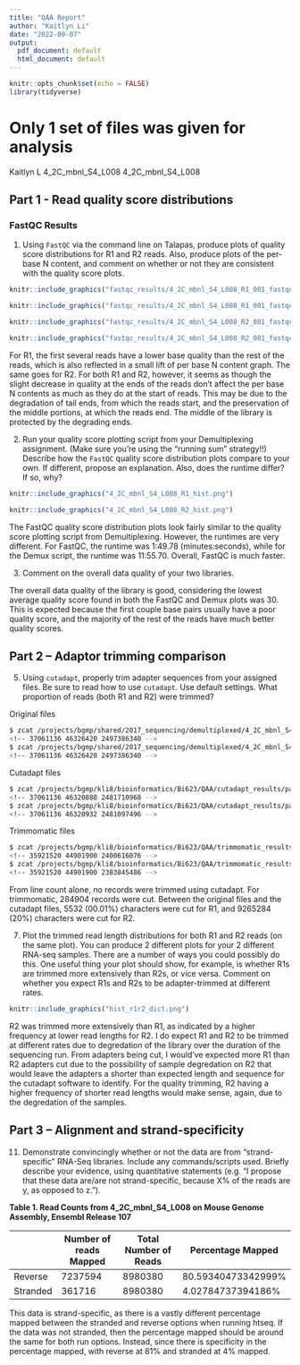 ```yaml
---
title: "QAA Report"
author: "Kaitlyn Li"
date: "2022-09-07"
output:
  pdf_document: default
  html_document: default
---
```


```r
knitr::opts_chunk$set(echo = FALSE)
library(tidyverse) 
```

# Only 1 set of files was given for analysis
Kaitlyn L       4_2C_mbnl_S4_L008       4_2C_mbnl_S4_L008

## Part 1 - Read quality score distributions
### FastQC Results

1. Using ```FastQC``` via the command line on Talapas, produce plots of quality score distributions for R1 and R2 reads. Also, produce plots of the per-base N content, and comment on whether or not they are consistent with the quality score plots.

```r
knitr::include_graphics("fastqc_results/4_2C_mbnl_S4_L008_R1_001_fastqc/Images/per_base_n_content.png")
```

```r
knitr::include_graphics("fastqc_results/4_2C_mbnl_S4_L008_R1_001_fastqc/Images/per_base_quality.png")
```

```r
knitr::include_graphics("fastqc_results/4_2C_mbnl_S4_L008_R2_001_fastqc/Images/per_base_n_content.png")
```

```r
knitr::include_graphics("fastqc_results/4_2C_mbnl_S4_L008_R2_001_fastqc/Images/per_base_quality.png")
```

For R1, the first several reads have a lower base quality than the rest of the reads, which is also reflected in a small lift of per base N content graph. The same goes for R2. For both R1 and R2, however, it seems as though the slight decrease in quality at the ends of the reads don't affect the per base N contents as much as they do at the start of reads. This may be due to the degradation of tail ends, from which the reads start, and the preservation of the middle portions, at which the reads end. The middle of the library is protected by the degrading ends. 

2. Run your quality score plotting script from your Demultiplexing assignment. (Make sure you're using the "running sum" strategy!!) Describe how the ```FastQC``` quality score distribution plots compare to your own. If different, propose an explanation. Also, does the runtime differ? If so, why?

```r
knitr::include_graphics("4_2C_mbnl_S4_L008_R1_hist.png")
```

```r
knitr::include_graphics("4_2C_mbnl_S4_L008_R2_hist.png")
```

The FastQC quality score distribution plots look fairly similar to the quality score plotting script from Demultiplexing. However, the runtimes are very different. For FastQC, the runtime was 1:49.78 (minutes:seconds), while for the Demux script, the runtime was 11:55.70. Overall, FastQC is much faster. 

3. Comment on the overall data quality of your two libraries.

The overall data quality of the library is good, considering the lowest average quality score found in both the FastQC and Demux plots was 30. This is expected because the first couple base pairs usually have a poor quality score, and the majority of the rest of the reads have much better quality scores. 

## Part 2 – Adaptor trimming comparison

5. Using ```cutadapt```, properly trim adapter sequences from your assigned files. Be sure to read how to use ```cutadapt```. Use default settings. What proportion of reads (both R1 and R2) were trimmed?  

Original files  

```bash
$ zcat /projects/bgmp/shared/2017_sequencing/demultiplexed/4_2C_mbnl_S4_L008_R1_001.fastq.gz | wc 
<!-- 37061136 46326420 2497386340 -->
$ zcat /projects/bgmp/shared/2017_sequencing/demultiplexed/4_2C_mbnl_S4_L008_R2_001.fastq.gz | wc 
<!-- 37061136 46326420 2497386340 -->
```

Cutadapt files  

```bash
$ zcat /projects/bgmp/kli8/bioinformatics/Bi623/QAA/cutadapt_results/paired_4_2C_mbnl_S4_L008_R1.fastq.gz | wc
<!-- 37061136 46320888 2481710968 -->
$ zcat /projects/bgmp/kli8/bioinformatics/Bi623/QAA/cutadapt_results/paired_4_2C_mbnl_S4_L008_R2.fastq.gz | wc 
<!-- 37061136 46320932 2481097496 -->
```

Trimmomatic files  
```bash
$ zcat /projects/bgmp/kli8/bioinformatics/Bi623/QAA/trimmomatic_results/paired_fwd_4_2C_mbnl_S4_L008_R1.fastq.gz | wc
<!-- 35921520 44901900 2400616076 -->
$ zcat /projects/bgmp/kli8/bioinformatics/Bi623/QAA/trimmomatic_results/paired_rev_4_2C_mbnl_S4_L008_R2.fastq.gz | wc
<!-- 35921520 44901900 2383845486 -->
```

From line count alone, no records were trimmed using cutadapt. For trimmomatic, 284904 records were cut. Between the original files and the cutadapt files, 5532 (00.01%) characters were cut for R1, and 9265284 (20%) characters were cut for R2. 

7. Plot the trimmed read length distributions for both R1 and R2 reads (on the same plot). You can produce 2 different plots for your 2 different RNA-seq samples. There are a number of ways you could possibly do this. One useful thing your plot should show, for example, is whether R1s are trimmed more extensively than R2s, or vice versa. Comment on whether you expect R1s and R2s to be adapter-trimmed at different rates. 

```r
knitr::include_graphics("hist_r1r2_dict.png")
```

R2 was trimmed more extensively than R1, as indicated by a higher frequency at lower read lengths for R2. I do expect R1 and R2 to be trimmed at different rates due to degredation of the library over the duration of the sequencing run. From adapters being cut, I would've expected more R1 than R2 adapters cut due to the possibility of sample degredation on R2 that would leave the adapters a shorter than expected length and sequence for the cutadapt software to identify. For the quality trimming, R2 having a higher frequency of shorter read lengths would make sense, again, due to the degredation of the samples. 


## Part 3 – Alignment and strand-specificity

11. Demonstrate convincingly whether or not the data are from “strand-specific” RNA-Seq libraries. Include any commands/scripts used. Briefly describe your evidence, using quantitative statements (e.g. "I propose that these data are/are not strand-specific, because X% of the reads are y, as opposed to z.").

__Table 1. Read Counts from 4_2C_mbnl_S4_L008 on Mouse Genome Assembly, Ensembl Release 107__  

|          | Number of reads Mapped | Total Number of Reads | Percentage Mapped  |
|----------|------------------------|-----------------------|--------------------|
| Reverse  | 7237594                | 8980380               | 80.59340473342999% |
| Stranded | 361716                 | 8980380               | 4.02784737394186%  |

This data is strand-specific, as there is a vastly different percentage mapped between the stranded and reverse options when running htseq. If the data was not stranded, then the percentage mapped should be around the same for both run options. Instead, since there is specificity in the percentage mapped, with reverse at 81% and stranded at 4% mapped. 
